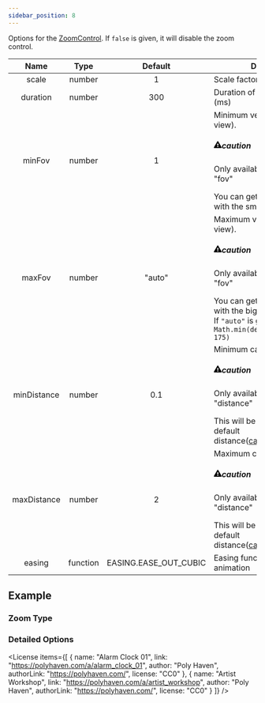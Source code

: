 ```yaml
---
sidebar_position: 8
---
```



<OptionDescriptor type="boolean | ZoomControlOptions" defaultVal="true" />

Options for the [ZoomControl](/docs/api/ZoomControl).
If `false` is given, it will disable the zoom control.

|Name|Type|Default|Description|
|:---:|:---:|:---:|---|
|scale|number|1|Scale factor for rotation|
|duration|number|300|Duration of the input animation (ms)|
|minFov|number|1|Minimum vertical fov(field of view).<div className="admonition admonition-caution alert alert--warning"><div className="admonition-heading"><h5><span className="admonition-icon"><svg xmlns="http://www.w3.org/2000/svg" width="16" height="16" viewBox="0 0 16 16"><path fillRule="evenodd" d="M8.893 1.5c-.183-.31-.52-.5-.887-.5s-.703.19-.886.5L.138 13.499a.98.98 0 0 0 0 1.001c.193.31.53.501.886.501h13.964c.367 0 .704-.19.877-.5a1.03 1.03 0 0 0 .01-1.002L8.893 1.5zm.133 11.497H6.987v-2.003h2.039v2.003zm0-3.004H6.987V5.987h2.039v4.006z"></path></svg></span>caution</h5></div><div className="admonition-content"><p>Only available when type is "fov"</p></div></div>You can get a bigger image with the smaller value of this.|
|maxFov|number|"auto"|Maximum vertical fov(field of view).<div className="admonition admonition-caution alert alert--warning"><div className="admonition-heading"><h5><span className="admonition-icon"><svg xmlns="http://www.w3.org/2000/svg" width="16" height="16" viewBox="0 0 16 16"><path fillRule="evenodd" d="M8.893 1.5c-.183-.31-.52-.5-.887-.5s-.703.19-.886.5L.138 13.499a.98.98 0 0 0 0 1.001c.193.31.53.501.886.501h13.964c.367 0 .704-.19.877-.5a1.03 1.03 0 0 0 .01-1.002L8.893 1.5zm.133 11.497H6.987v-2.003h2.039v2.003zm0-3.004H6.987V5.987h2.039v4.006z"></path></svg></span>caution</h5></div><div className="admonition-content"><p>Only available when type is "fov"</p></div></div>You can get a smaller image with the bigger value of this.<br />If `"auto"` is given, it will use `Math.min(default fov + 45, 175)`|
|minDistance|number|0.1|Minimum camera distance.<div className="admonition admonition-caution alert alert--warning"><div className="admonition-heading"><h5><span className="admonition-icon"><svg xmlns="http://www.w3.org/2000/svg" width="16" height="16" viewBox="0 0 16 16"><path fillRule="evenodd" d="M8.893 1.5c-.183-.31-.52-.5-.887-.5s-.703.19-.886.5L.138 13.499a.98.98 0 0 0 0 1.001c.193.31.53.501.886.501h13.964c.367 0 .704-.19.877-.5a1.03 1.03 0 0 0 .01-1.002L8.893 1.5zm.133 11.497H6.987v-2.003h2.039v2.003zm0-3.004H6.987V5.987h2.039v4.006z"></path></svg></span>caution</h5></div><div className="admonition-content"><p>Only available when type is "distance"</p></div></div>This will be scaled to camera's default distance([camera.baseDistance](/docs/api/Camera#baseDistance))|
|maxDistance|number|2|Maximum camera distance.<div className="admonition admonition-caution alert alert--warning"><div className="admonition-heading"><h5><span className="admonition-icon"><svg xmlns="http://www.w3.org/2000/svg" width="16" height="16" viewBox="0 0 16 16"><path fillRule="evenodd" d="M8.893 1.5c-.183-.31-.52-.5-.887-.5s-.703.19-.886.5L.138 13.499a.98.98 0 0 0 0 1.001c.193.31.53.501.886.501h13.964c.367 0 .704-.19.877-.5a1.03 1.03 0 0 0 .01-1.002L8.893 1.5zm.133 11.497H6.987v-2.003h2.039v2.003zm0-3.004H6.987V5.987h2.039v4.006z"></path></svg></span>caution</h5></div><div className="admonition-content"><p>Only available when type is "distance"</p></div></div>This will be scaled to camera's default distance([camera.baseDistance](/docs/api/Camera#baseDistance))|
|easing|function|EASING.EASE_OUT_CUBIC|Easing function of the animation|

## Example
<div className="columns">
  <div className="column">
    <View3D
      src="/egjs-view3d/model/draco/alarm.glb"
      envmap="/egjs-view3d/texture/artist_workshop_1k.hdr"
      poster="/egjs-view3d/poster/alarm.png"
      zoom={true}
      showExampleCode
      clickToLoad />
  </div>
  <div className="column">
    <View3D
      src="/egjs-view3d/model/draco/alarm.glb"
      envmap="/egjs-view3d/texture/artist_workshop_1k.hdr"
      poster="/egjs-view3d/poster/alarm.png"
      zoom={false}
      showExampleCode
      clickToLoad />
  </div>
</div>

### Zoom Type
<div className="columns">
  <div className="column">
    <View3D
      src="/egjs-view3d/model/draco/alarm.glb"
      envmap="/egjs-view3d/texture/artist_workshop_1k.hdr"
      poster="/egjs-view3d/poster/alarm.png"
      zoom={{
        type: "fov"
      }}
      showExampleCode
      clickToLoad />
  </div>
  <div className="column">
    <View3D
      src="/egjs-view3d/model/draco/alarm.glb"
      envmap="/egjs-view3d/texture/artist_workshop_1k.hdr"
      poster="/egjs-view3d/poster/alarm.png"
      zoom={{
        type: "distance"
      }}
      showExampleCode
      clickToLoad />
  </div>
</div>

### Detailed Options
<div className="columns">
  <div className="column">
    <View3D
      src="/egjs-view3d/model/draco/alarm.glb"
      envmap="/egjs-view3d/texture/artist_workshop_1k.hdr"
      poster="/egjs-view3d/poster/alarm.png"
      zoom={{
        scale: 2,
        duration: 2000,
        minFov: 30,
        maxFov: 120
      }}
      showExampleCode
      clickToLoad />
  </div>
  <div className="column">
    <View3D
      src="/egjs-view3d/model/draco/alarm.glb"
      envmap="/egjs-view3d/texture/artist_workshop_1k.hdr"
      poster="/egjs-view3d/poster/alarm.png"
      zoom={{
        scale: 2,
        duration: 2000,
        minFov: 30,
        maxFov: 120
      }}
      showExampleCode
      clickToLoad />
  </div>
</div>

<License items={[
  {
    name: "Alarm Clock 01",
    link: "https://polyhaven.com/a/alarm_clock_01",
    author: "Poly Haven",
    authorLink: "https://polyhaven.com/",
    license: "CC0"
  },
  {
    name: "Artist Workshop",
    link: "https://polyhaven.com/a/artist_workshop",
    author: "Poly Haven",
    authorLink: "https://polyhaven.com/",
    license: "CC0"
  }
]} />
